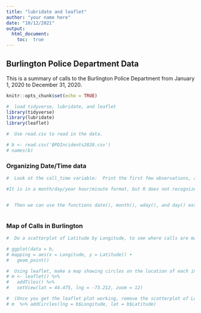 ```yaml
---
title: "lubridate and leaflet"
author: "your name here"
date: "10/12/2021"
output: 
  html_document:
    toc:  true
---
```

## Burlington Police Department Data

This is a summary of calls to the Burlington Police Department from January 1, 2020 to December 31, 2020.

```r
knitr::opts_chunk$set(echo = TRUE)

#  load tidyverse, lubridate, and leaflet
library(tidyverse)
library(lubridate)
library(leaflet)

#  Use read.csv to read in the data.  

# b <- read.csv('BPDIncidents2020.csv')
# names(b)

```

### Organizing Date/Time data

```r
#  Look at the call_time variable:  Print the first few observations, and do class().  

#It is in a month/day/year hour/minute format, but R does not recognize it as date/time data.  Using lubridate functions, we can 'extract' the date from call_time using the function mdy_hm().   (Other extraction functions are: dmy, myd, ymd, ydm, dym, mdy, ymd_hm)  Run the following code, print the first few observations of the new variable that has been created, and do class() for this new variable. (If R recognizes it as date/time data, the class should be "POSIXct" "POSIXt")


#  Then we can use the functions date(), month(), wday(), and day() extract values from the date. Create a variable for Month, for Weekday, Day, and Date.  Make sure the Month and Weekday have character values (e.g., Jan, Feb...Mon, Tue).  Print about 10 observations of the new variables that have been created -- to get a variety, use sample_n().



```

###  Map of Calls in Burlington

```r
#  Do a scatterplot of Latitude by Longitude, to see where calls are made in Burlington. Do you recognize the shape of the data?

# ggplot(data = b, 
# mapping = aes(x = Longitude, y = Latitude)) +
#   geom_point()

#  Using leaflet, make a map showing circles on the location of each incident.  Start here:
# m <- leaflet() %>%
#   addTiles() %>%
#   setView(lat = 44.475, lng = -73.212, zoom = 12)

#  (Once you get the leaflet plot working, remove the scatterplot of Longitude by Latitude)
# m  %>% addCircles(lng = b$Longitude, lat = b$Latitude)
```


